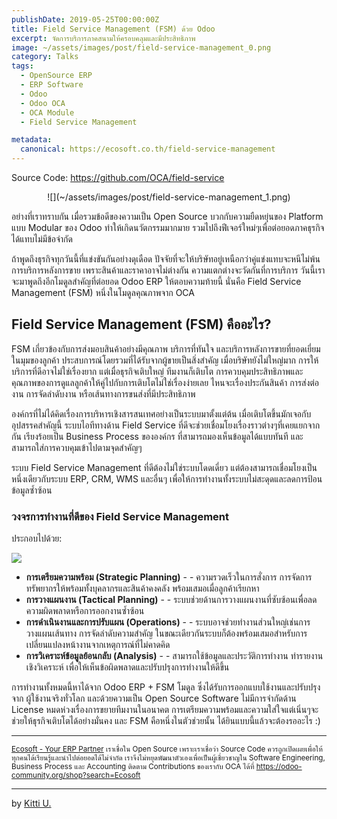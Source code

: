 ```yaml
---
publishDate: 2019-05-25T00:00:00Z
title: Field Service Management (FSM) ด้วย Odoo
excerpt: จัดการบริการภาคสนามให้ครอบคลุมและมีประสิทธิภาพ
image: ~/assets/images/post/field-service-management_0.png
category: Talks
tags:
  - OpenSource ERP
  - ERP Software
  - Odoo
  - Odoo OCA
  - OCA Module
  - Field Service Management

metadata:
  canonical: https://ecosoft.co.th/field-service-management
---
```


Source Code: https://github.com/OCA/field-service

<center>
![](~/assets/images/post/field-service-management_1.png)
</center>

อย่างที่เราทราบกัน เมื่อรวมข้อดีของความเป็น Open Source บวกกับความยืดหยุ่นของ Platform แบบ Modular ของ Odoo ทำให้เกิดนวัตกรรมมากมาย รวมไปถึงฟีเจอร์ใหม่ๆเพื่อต่อยอดภาคธุรกิจได้แทบไม่มีข้อจำกัด

ถ้าพูดถึงธุรกิจทุกวันนี้ที่แข่งขันกันอย่างดุเดือด ปัจจัยที่จะให้บริษัทอยู่เหนือกว่าคู่แข่งแทบจะหนีไม่พ้นการบริการหลังการขาย เพราะสินค้าและราคาอาจไม่ต่างกัน ความแตกต่างจะวัดกันที่การบริการ วันนี้เราจะมาพูดถึงอีกโมดูลสำคัญที่ต่อยอด Odoo ERP ให้ตอบความท้ายนี้ นั่นคือ Field Service Management (FSM) หนึ่งในโมดูลคุณภาพจาก OCA

## Field Service Management (FSM) คืออะไร?

FSM เกี่ยวข้องกับการส่งมอบสินค้าอย่างมีคุณภาพ บริการที่ทันใจ และบริการหลังการขายที่ยอดเยี่ยม ในมุมของลูกค้า ประสบการณ์โดยรวมที่ได้รับจากผู้ขายเป็นสิ่งสำคัญ เมื่อบริษัทยังไม่ใหญ่มาก การให้บริการที่ดีอาจไม่ใช่เรื่องยาก แต่เมื่อธุรกิจเติบใหญ่ ทีมงานก็เติบโต การควบคุมประสิทธิภาพและคุณภาพของการดูแลลูกค้าให้คู่ไปกับการเติบโตไม่ใช่เรื่องง่ายเลย ไหนจะเรื่องประกันสินค้า การส่งต่องาน การจัดลำดับงาน หรือเส้นทางการขนส่งที่มีประสิทธิภาพ

องค์กรที่ไม่ได้คิดเรื่องการบริหารเชิงสารสนเทศอย่างเป็นระบบมาตั้งแต่ต้น เมื่อเติบโตขึ้นมักเจอกับอุปสรรคสำคัญนี้ ระบบไอทีทางด้าน Field Service ที่ดีจะช่วยเชื่อมโยงเรื่องราวต่างๆที่เคยแยกจากกัน เรียงร้อยเป็น Business Process ขององค์กร ที่สามารถมองเห็นข้อมูลได้แบบทันที และสามารถใส่การควบคุมเข้าไปตามจุดสำคัญๆ

ระบบ Field Service Management ที่ดีต้องไม่ใช่ระบบโดดเดี่ยว แต่ต้องสามารถเชื่อมโยงเป็นหนึ่งเดียวกับระบบ ERP, CRM, WMS และอื่นๆ เพื่อให้การทำงานทั้งระบบไม่สะดุดและลดการป้อนข้อมูลซ้ำซ้อน

### วงจรการทำงานที่ดีของ Field Service Management 

ประกอบไปด้วย:

![](~/assets/images/post/field-service-management_2.png)

* **การเตรียมความพร้อม (Strategic Planning)** - - ความรวดเร็วในการสั่งการ การจัดการทรัพยากรให้พร้อมทั้งบุคลากรและสินค้าคงคลัง พร้อมเสมอเมื่อลูกค้าเรียกหา
* **การวางแผนงาน (Tactical Planning)** - - ระบบช่วยด้านการวางแผนงานที่ซับซ้อนเพื่อลดความผิดพลาดหรือการออกงานซ้ำซ้อน
* **การดำเนินงานและการปรับแผน (Operations)** - - ระบบอาจช่วยทำงานส่วนใหญ่เช่นการวางแผนเส้นทาง การจัดลำดับความสำคัญ ในขณะเดียวกันระบบก็ต้องพร้อมเสมอสำหรับการเปลี่ยนแปลงหน้างานจากเหตุการณ์ที่ไม่คาดคิด
* **การวิเคราะห์ข้อมูลย้อนกลับ (Analysis)** - - สามารถใช้ข้อมูลและประวัติการทำงาน ทำรายงานเชิงวิเคราะห์ เพื่อให้เห็นข้อผิดพลาดและปรับปรุงการทำงานให้ดีขึ้น

การทำงานทั้งหมดนี้หาได้จาก Odoo ERP + FSM โมดูล ซึ่งได้รับการออกแบบใช้งานและปรับปรุงจาก ผู้ใช้งานจริงทั่วโลก และด้วยความเป็น Open Source Software ไม่มีการจำกัดด้าน License หมดห่วงเรื่องการขยายทีมงานในอนาคต การเตรียมความพร้อมและความใส่ใจแต่เนิ่นๆจะช่วยให้ธุรกิจเติบโตได้อย่างมั่นคง และ FSM คือหนึ่งในตัวช่วยนั้น ได้ยินแบบนี้แล้วจะต้องรออะไร :)

---
<small><a href="https://ecosoft.co.th/">Ecosoft - Your ERP Partner</a>
เราเชื่อใน Open Source เพราะเราเชื่อว่า Source Code ควรถูกเปิดเผยเพื่อให้ทุกคนได้เรียนรู้และนำไปต่อยอดได้ไม่จำกัด
เราจึงไม่หยุดพัฒนาตัวเองเพื่อเป็นผู้เชี่ยวชาญใน Software Engineering, Business Process และ Accounting
ติดตาม Contributions ของเรากับ OCA ได้ที่ https://odoo-community.org/shop?search=Ecosoft</small>

---
by <a href="https://twitter.com/kittiup">Kitti U.</a>